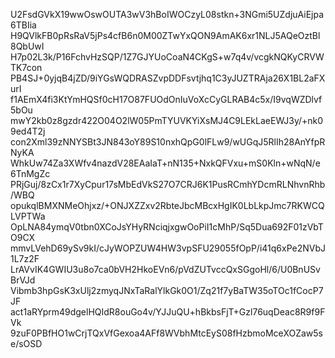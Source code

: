 U2FsdGVkX19wwOswOUTA3wV3hBoIWOCzyL08stkn+3NGmi5UZdjuAiEjpa6TBIia
H9QVlkFB0pRsRaV5jPs4cfB6n0M00ZTwYxQON9AmAK6xr1NLJ5AQeOztBl8QbUwI
H7p02L3k/P16FchvHzSQP/1Z7GJYUoCoaN4CKgS+w7q4v/vcgkNQKyCRVWTK7con
PB4SJ+0yjqB4jZD/9iYGsWQDRASZvpDDFsvtjhq1C3yJUZTRAja26X1BL2aFXurI
f1AEmX4fi3KtYmHQSf0cH17O87FUOdOnIuVoXcCyGLRAB4c5x/I9vqWZDlvf5bOu
mwY2kb0z8gzdr422O04O2lW05PmTYUVKYiXsMJ4C9LEkLaeEWJ3y/+nk09ed4T2j
con2Xml39zNNYSBt3JN843oY89S10nxhQpG0lFLw9/wUGqJ5RlIh28AnYfpRNyKA
WhkUw74Za3XWfv4nazdV28EAaIaT+nN135+NxkQFVxu+mS0Kln+wNqN/e6TnMgZc
PRjGuj/8zCx1r7XyCpur17sMbEdVkS27O7CRJ6K1PusRCmhYDcmRLNhvnRhb/WBQ
opukqlBMXNMeOhjxz/+ONJXZZxv2RbteJbcMBcxHgIK0LbLkpJmc7RKWCQLVPTWa
OpLNA84ymqV0tbn0XCoJsYHyRNciqjxgwOoPiI1cMhP/Sq5Dua692F01zVbTO9CX
mmvLVehD69ySv9kI/cJyWOPZUW4HW3vpSFU29055fOpP/i41q6xPe2NVbJ1L7z2F
LrAVvIK4GWIU3u8o7ca0bVH2HkoEVn6/pVdZUTvccQxSGgoHl/6/U0BnUSvBrVJd
Vibmb3hpGsK3xUlj2zmyqJNxTaRalYlkGk0O1/Zq21f7yBaTW35oTOc1fCocP7JF
act1aRYprm49dgelHQIdR8ouGo4v/YJJuQU+hBkbsFjT+Gzl76uqDeac8R9f9FVk
9zuF0PBfHO1wCrjTQxVfGexoa4AFf8WVbhMtcEyS08fHzbmoMceXOZaw5se/sOSD
